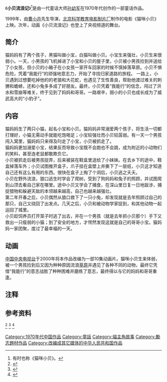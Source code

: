 {{Infobox book
|書名      = 小贝流浪记<br>''Adventure of Kitty Bei''
|圖像      = <!-- [[File:圖片|200px]] -->
|圖像說明  = 
|作者      = [[孙幼军|孙幼军]]
|原名      = 
|中文書名  = 
|譯者      = 
|插圖      = 
|封面設計  = 
|出版地    = [[中国|中国]]
|語言      = [[汉语|汉语]]
|系列      = 
|題材      = 
|類型      = [[儿童文学|儿童文学]]
|出版者    = 
|出版日期  = 1970年代
|中文版    = 
|媒介      = 印刷 （[[平裝|平裝]]）
|頁數      = 
|開本      = 
|isbn      = <!-- 国际标准书号 -->
|oclc      =  <!-- OCLC -->
|杜威十進制圖書分類法= 
|美國國會圖書館圖書分類法= 
|上一部作品= 
|下一部作品= 
|引用      = 
|被引用    = 
}}

{{电影资讯框
| 颜色     = 
| 片名     = 猫咪小贝
| 副标题   = Kitty XiaoBei
| 导演     = *曹小卉
*江左亚
*张蓝
*赵前
*李凤英
*刘积昆
*李红
*李刚
| 监制     = *梁晓涛
*尹建世
| 制片     = 
| 编剧     = 孙幼军
| 出品人   = 任振华 余培侠
| 创作策划 = 邓葆宸
| 造型设计 = 曹小卉
| 美术设计 = *陈亚南
*张蓝
*刘积昆
*李凤英
*李红
*何嵘
| 摄影     =*王璞本
*金恒湧
*张书梓
*郭慧
*赵培东
| 主题曲:
| 词      = 阎肃
| 曲      = 张福全
*张威
| 录音     =朱小川
| 制片商   = 北京科学教育电影制片厂
| 剪辑     = 傅正义
*孟玉湘
*张征然
*傅国航
}}
《'''小贝流浪记'''》<ref>有时也称《猫咪小贝》。</ref>是由一代童话大师[[孙幼军|孙幼军]]在1970年代创作的一部童话作品。

1999年，由[[曹小卉|曹小卉]]先生导演，[[北京科学教育电影制片厂|北京科学教育电影制片厂]]制作的电影《猫咪小贝》上映。次年，动画《小贝流浪记》也登上了央视频道的舞台。<br>

== 简介 ==
猫妈妈有了两个孩子，黑猫叫做小宝，白猫叫做小贝。小宝生来强壮，小贝生来很弱小。一天，小男孩的飞机掉进了小宝和小贝的屋子里，小贝被小男孩捡到并送给了小女孩，但小贝的小箱子在小女孩一家开车回家的时候不慎掉落草原。小贝不惧危险，凭着“我能行”的顽强地意志力，开始了寻找归家道路的旅程。
一路上，小贝遇到过想要吃掉他的的老狼和大花蛇，也遇见了生性善良，帮助他渡过难关的刺猬和蟾蜍，还和小兔多多成了好朋友。最终，小贝凭着“我能行”的信念，闯过了洪水和雪崩等难关，终于见到了妈妈和哥哥。一路艰辛，弱小的小贝也成长成为了威武高大的“小豹子”。 
== 内容 ==
猫妈妈生了两只小猫，起名小宝和小贝。猫妈妈非常溺爱两个孩子，将生活一切都打理好，小猫无需动手就能吃饱喝足；小宝较强壮而小贝较孱弱。有一天一个男孩闯入窝里，猫妈妈只来得及叼走了小宝，小贝被抓走了。<br>
猫妈妈更加溺爱小宝，结果反而导致小宝既不会跑也不会跳，成为附近的小动物们的笑料，甚至连老鼠都敢欺负它。<br>
小贝被抓走后被男孩捉弄，后来被装在鞋盒里送给了小妹妹。在去乡下的途中，鞋盒掉落车外；小贝试图推开盒子，爪子挂在盒壁上并撕下了一层纸，小贝这才知道自己还有这么有用的东西。很快在盒子上掏了个洞后，小贝逃之夭夭。<br>
小贝在野外流浪，狼口逃生时学会了爬树，受到了狗妈妈和兔子的照顾，并试图爬到山顶去看自己家在哪里。途中小贝又学会了捕食，在深山里日复一日地跋涉，捕捉猎物和躲避天敌的本领越来越高，自己也越来越强壮。<br>
第二年开春之后，小贝偶然从狼口救下了一只小兔，却发现就是去年照顾过自己的那只，自己又绕回了出发点。几天之后，小贝和被动物学家捉到，和其他动物一起运回了城里。<br>
小贝趁饲养员打开笼子时逃了出去，并在一个男孩（就是去年抓小贝那个）手下又救出一只瘦弱的小猫；到了安全的地方，才愕然发现这就是自己的哥哥小宝。猫妈妈一家团聚，度过了最幸福的一天。<br>

==动画==
[[中国中央电视台|中国中央电视台]]于2000年将本作品改编为一部10集动画片。猫咪小贝生来体弱，被一个男孩捡到后又因为种种原因流浪[[草原|草原]]并遇见了各种不同的动物，最终它凭借“我能行”的意志战胜了种种困难并磨练了意志，最终得以与它的妈妈和哥哥重逢。

== 注释 ==

{{Reflist}}

==参考资料==
<ref>{{cite web|author=CCTV|title=10集动画片《小贝流浪记》|url=http://www.cctv.com/lm/135/33/13847.html|accessdate=2013-05-13|archive-date=2019-09-15|archive-url=https://web.archive.org/web/20190915142337/http://www.cctv.com/lm/135/33/13847.html|dead-url=no}}</ref>
<ref>{{cite web|author=电影|title=猫咪小贝（电影版）上|url=http://www.56.com/w12/play_album-aid-7263469_vid-NDE2MzQxNjM.html|access-date=2017-08-01|archive-date=2019-09-17|archive-url=https://web.archive.org/web/20190917184527/http://www.56.com/w12/play_album-aid-7263469_vid-NDE2MzQxNjM.html|dead-url=no}}</ref>
<ref>{{cite web|author=电影|title=猫咪小贝（电影版）下|url=http://www.56.com/w12/play_album-aid-7263469_vid-NDE2MzcwMTI.html|access-date=2017-08-01|archive-date=2019-09-24|archive-url=https://web.archive.org/web/20190924152814/http://www.56.com/w12/play_album-aid-7263469_vid-NDE2MzcwMTI.html|dead-url=no}}</ref>

[[Category:1970年代中国作品|Category:1970年代中国作品]]
[[Category:童話|Category:童話]]
[[Category:貓主角故事|Category:貓主角故事]]
[[Category:勵志題材作品|Category:勵志題材作品]]
[[Category:改编成其它媒体的中华人民共和国作品|Category:改编成其它媒体的中华人民共和国作品]]